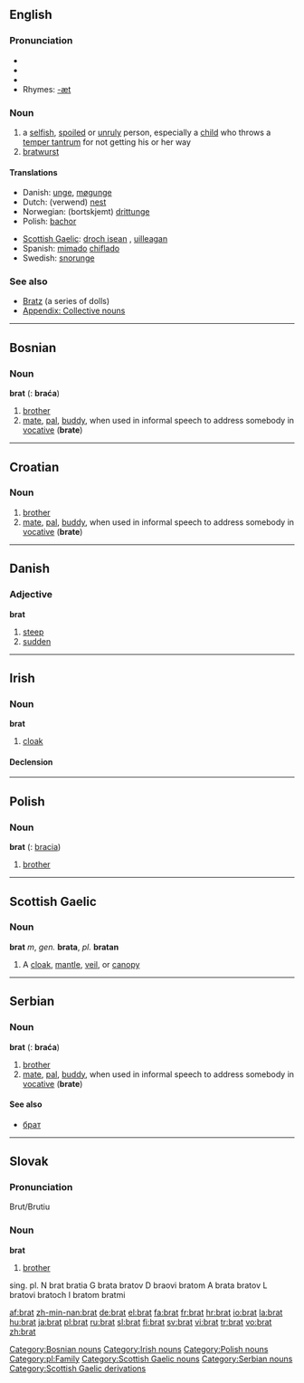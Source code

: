 {{see|Brät}}
==English==

===Pronunciation===
* {{AHD|brăt}}
* {{IPA|/ˈbræt/}}
* {{SAMPA|"br{t/}}
* Rhymes: [[Rhymes:English:-æt|-æt]]

===Noun===
{{en-noun}}

# a [[selfish]], [[spoil]]ed or [[unruly]] person, especially a [[child]] who throws a [[temper tantrum]] for not getting his or her way
# [[bratwurst]]

====Translations====
{{trans-top|a selfish, spoiled, or unruly child}}
*Danish: [[unge]], [[møgunge]]
*Dutch: (verwend) [[nest]] {{n}}
*Norwegian: (bortskjemt) [[drittunge]] {{n}}
*Polish: [[bachor]] {{m}}
{{trans-mid}}
*[[Scottish Gaelic]]: [[droch isean]] {{m}}, [[uilleagan]] {{m}}
*Spanish: [[mimado]] {{m}} [[chiflado]] {{m}}
*Swedish: [[snorunge]]
{{trans-bottom}}

{{trans-top|bratwurst}}
{{trans-mid}}
{{trans-bottom}}

===See also===
* [[Bratz]] (a series of dolls)
* [[Appendix: Collective nouns]]

----

==Bosnian==

===Noun===
'''brat''' {{m}} {{s}} ({{p}}: '''braća''')

# [[brother]]
# [[mate]], [[pal]], [[buddy]], when used in informal speech to address somebody in [[vocative]] ('''brate''')

[[Category:Bosnian nouns]]

----

==Croatian==

===Noun===
{{hr-noun|g=m|braća}}

# [[brother]]
# [[mate]], [[pal]], [[buddy]], when used in informal speech to address somebody in [[vocative]] ('''brate''')

----

==Danish==

===Adjective===
'''brat'''

# [[steep]]
# [[sudden]]

----

==Irish==

===Noun===
'''brat''' {{m}}

# [[cloak]]

====Declension====
{{ga noun m1|b|rat|rait}}

[[Category:Irish nouns]]

----

==Polish==

===Noun===
'''brat''' {{m}} {{s}} ({{p}}: [[bracia]])

# [[brother]]

[[Category:Polish nouns]]
[[Category:pl:Family]]

----

==Scottish Gaelic==

===Noun===
'''brat''' ''m'', ''gen.'' '''brata''', ''pl.'' '''bratan'''

# A [[cloak]], [[mantle]], [[veil]], or [[canopy]]

[[Category:Scottish Gaelic nouns]]

----

==Serbian==

===Noun===
'''brat''' {{m}} {{s}} ({{p}}: '''braća''')

# [[brother]]
# [[mate]], [[pal]], [[buddy]], when used in informal speech to address somebody in [[vocative]] ('''brate''')

====See also====
*[[брат]]

[[Category:Serbian nouns]]

----

==Slovak==

===Pronunciation===
Brut/Brutiu

===Noun===
'''brat'''

# [[brother]] {{m}}
<nowiki> sing.    pl.
N brat     bratia
G brata    bratov
D braovi   bratom
A brata    bratov
L bratovi  bratoch
I bratom   bratmi</nowiki>

[[Category:Scottish Gaelic derivations]]

[[af:brat]]
[[zh-min-nan:brat]]
[[de:brat]]
[[el:brat]]
[[fa:brat]]
[[fr:brat]]
[[hr:brat]]
[[io:brat]]
[[la:brat]]
[[hu:brat]]
[[ja:brat]]
[[pl:brat]]
[[ru:brat]]
[[sl:brat]]
[[fi:brat]]
[[sv:brat]]
[[vi:brat]]
[[tr:brat]]
[[vo:brat]]
[[zh:brat]]